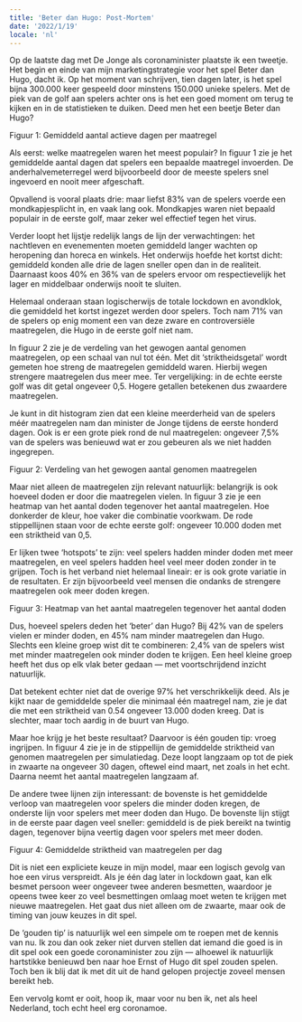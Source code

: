 ```yaml
---
title: 'Beter dan Hugo: Post-Mortem'
date: '2022/1/19'
locale: 'nl'
---
```


Op de laatste dag met De Jonge als coronaminister plaatste ik een tweetje. Het begin en einde van mijn marketingstrategie voor het spel Beter dan Hugo, dacht ik. Op het moment van schrijven, tien dagen later, is het spel bijna 300.000 keer gespeeld door minstens 150.000 unieke spelers. Met de piek van de golf aan spelers achter ons is het een goed moment om terug te kijken en in de statistieken te duiken. Deed men het een beetje Beter dan Hugo?

Figuur 1: Gemiddeld aantal actieve dagen per maatregel

Als eerst: welke maatregelen waren het meest populair? In figuur 1 zie je het gemiddelde aantal dagen dat spelers een bepaalde maatregel invoerden. De anderhalvemeterregel werd bijvoorbeeld door de meeste spelers snel ingevoerd en nooit meer afgeschaft.

Opvallend is vooral plaats drie: maar liefst 83% van de spelers voerde een mondkapjesplicht in, en vaak lang ook. Mondkapjes waren niet bepaald populair in de eerste golf, maar zeker wel effectief tegen het virus.

Verder loopt het lijstje redelijk langs de lijn der verwachtingen: het nachtleven en evenementen moeten gemiddeld langer wachten op heropening dan horeca en winkels. Het onderwijs hoefde het kortst dicht: gemiddeld konden alle drie de lagen sneller open dan in de realiteit. Daarnaast koos 40% en 36% van de spelers ervoor om respectievelijk het lager en middelbaar onderwijs nooit te sluiten.

Helemaal onderaan staan logischerwijs de totale lockdown en avondklok, die gemiddeld het kortst ingezet werden door spelers. Toch nam 71% van de spelers op enig moment een van deze zware en controversiële maatregelen, die Hugo in de eerste golf niet nam.

In figuur 2 zie je de verdeling van het gewogen aantal genomen maatregelen, op een schaal van nul tot één. Met dit ‘striktheidsgetal’ wordt gemeten hoe streng de maatregelen gemiddeld waren. Hierbij wegen strengere maatregelen dus meer mee. Ter vergelijking: in de echte eerste golf was dit getal ongeveer 0,5. Hogere getallen betekenen dus zwaardere maatregelen.

Je kunt in dit histogram zien dat een kleine meerderheid van de spelers méér maatregelen nam dan minister de Jonge tijdens de eerste honderd dagen. Ook is er een grote piek rond de nul maatregelen: ongeveer 7,5% van de spelers was benieuwd wat er zou gebeuren als we niet hadden ingegrepen.

Figuur 2: Verdeling van het gewogen aantal genomen maatregelen

Maar niet alleen de maatregelen zijn relevant natuurlijk: belangrijk is ook hoeveel doden er door die maatregelen vielen. In figuur 3 zie je een heatmap van het aantal doden tegenover het aantal maatregelen. Hoe donkerder de kleur, hoe vaker die combinatie voorkwam. De rode stippellijnen staan voor de echte eerste golf: ongeveer 10.000 doden met een striktheid van 0,5.

Er lijken twee ‘hotspots’ te zijn: veel spelers hadden minder doden met meer maatregelen, en veel spelers hadden heel veel meer doden zonder in te grijpen. Toch is het verband niet helemaal lineair: er is ook grote variatie in de resultaten. Er zijn bijvoorbeeld veel mensen die ondanks de strengere maatregelen ook meer doden kregen.

Figuur 3: Heatmap van het aantal maatregelen tegenover het aantal doden

Dus, hoeveel spelers deden het ‘beter’ dan Hugo? Bij 42% van de spelers vielen er minder doden, en 45% nam minder maatregelen dan Hugo. Slechts een kleine groep wist dit te combineren: 2,4% van de spelers wist met minder maatregelen ook minder doden te krijgen. Een heel kleine groep heeft het dus op elk vlak beter gedaan — met voortschrijdend inzicht natuurlijk.

Dat betekent echter niet dat de overige 97% het verschrikkelijk deed. Als je kijkt naar de gemiddelde speler die minimaal één maatregel nam, zie je dat die met een striktheid van 0.54 ongeveer 13.000 doden kreeg. Dat is slechter, maar toch aardig in de buurt van Hugo.

Maar hoe krijg je het beste resultaat? Daarvoor is één gouden tip: vroeg ingrijpen. In figuur 4 zie je in de stippellijn de gemiddelde striktheid van genomen maatregelen per simulatiedag. Deze loopt langzaam op tot de piek in zwaarte na ongeveer 30 dagen, oftewel eind maart, net zoals in het echt. Daarna neemt het aantal maatregelen langzaam af.

De andere twee lijnen zijn interessant: de bovenste is het gemiddelde verloop van maatregelen voor spelers die minder doden kregen, de onderste lijn voor spelers met meer doden dan Hugo. De bovenste lijn stijgt in de eerste paar dagen veel sneller: gemiddeld is de piek bereikt na twintig dagen, tegenover bijna veertig dagen voor spelers met meer doden.

Figuur 4: Gemiddelde striktheid van maatregelen per dag

Dit is niet een expliciete keuze in mijn model, maar een logisch gevolg van hoe een virus verspreidt. Als je één dag later in lockdown gaat, kan elk besmet persoon weer ongeveer twee anderen besmetten, waardoor je opeens twee keer zo veel besmettingen omlaag moet weten te krijgen met nieuwe maatregelen. Het gaat dus niet alleen om de zwaarte, maar ook de timing van jouw keuzes in dit spel.

De ‘gouden tip’ is natuurlijk wel een simpele om te roepen met de kennis van nu. Ik zou dan ook zeker niet durven stellen dat iemand die goed is in dit spel ook een goede coronaminister zou zijn — alhoewel ik natuurlijk hartstikke benieuwd ben naar hoe Ernst of Hugo dit spel zouden spelen. Toch ben ik blij dat ik met dit uit de hand gelopen projectje zoveel mensen bereikt heb.

Een vervolg komt er ooit, hoop ik, maar voor nu ben ik, net als heel Nederland, toch echt heel erg coronamoe.
